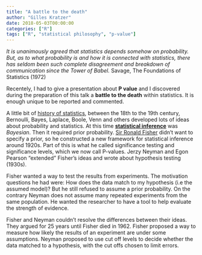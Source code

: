```yaml
---
title: "A battle to the death"
author: "Gilles Kratzer"
date: 2018-05-03T00:00:00
categories: ["R"]
tags: ["R", "statistical philosophy", "p-value"]
---
```


*It is unanimously agreed that statistics depends somehow on probability. But, as to what probability is and how it is connected with statistics, there has seldom been such complete disagreement and breakdown of communication since the Tower of Babel.* Savage, The Foundations of Statistics  (1972)

Recentely, I had to give a presentation about **P value** and I discovered during the preparation of this talk a **battle to the death** within statistics. It is enough unique to be reported and commented.

A little bit of [history of statistics](https://en.wikipedia.org/wiki/History_of_statistics), between the 18th to the 19th century, Bernoulli, Bayes, Laplace, Boole, Venn and others developed lots of ideas about probability and statistics. At this time **[statistical inference](https://en.wikipedia.org/wiki/Statistical_inference)** was *Bayesian*. Then it required prior probability. [Sir Ronald Fisher](https://en.wikipedia.org/wiki/Ronald_Fisher) didn’t want to specify a prior, so he constructed a new framework for statistical inference around 1920s. Part of this is what he called significance testing and significance levels, which we now call P-values. Jerzy Neyman and Egon Pearson “extended” Fisher’s ideas and wrote about hypothesis testing (1930s). 

Fisher wanted a way to test the results from experiments. The motivation questions he had were: How does the data match to my hypothesis (i.e the assumed model)? But he still refused to assume a prior probability. On the contrary Neyman does not assume many repeated experiments from the same population. He wanted the researcher to have a tool to help evaluate the strength of evidence.

Fisher and Neyman couldn’t resolve the differences between their ideas. They argued for 25 years until Fisher died in 1962. Fisher proposed a way to measure how likely the results of an experiment are under some assumptions. Neyman proposed to use cut off levels to decide whether the data matched to a hypothesis, with the cut offs chosen to limit errors. 



